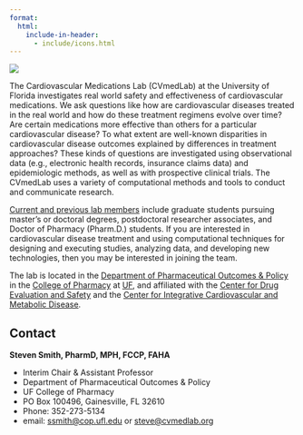 ```yaml
---
format: 
  html:
    include-in-header: 
      - include/icons.html
---
```


![](./assets/CVmedLab_Logo-01.svg){fig-align="center"}

The Cardiovascular Medications Lab (CVmedLab) at the University of Florida investigates real world safety and effectiveness of cardiovascular medications. We ask questions like how are cardiovascular diseases treated in the real world and how do these treatment regimens evolve over time? Are certain medications more effective than others for a particular cardiovascular disease? To what extent are well-known disparities in cardiovascular disease outcomes explained by differences in treatment approaches? These kinds of questions are investigated using observational data (e.g., electronic health records, insurance claims data) and epidemiologic methods, as well as with prospective clinical trials. The CVmedLab uses a variety of computational methods and tools to conduct and communicate research.

[Current and previous lab members](people.qmd) include graduate students pursuing master's or doctoral degrees, postdoctoral researcher associates, and Doctor of Pharmacy (Pharm.D.) students. If you are interested in cardiovascular disease treatment and using computational techniques for designing and executing studies, analyzing data, and developing new technologies, then you may be interested in joining the team.

The lab is located in the [Department of Pharmaceutical Outcomes & Policy](https://pop.pharmacy.ufl.edu) in the [College of Pharmacy](https://pharmacy.ufl.edu/) at [UF](https://www.ufl.edu/), and affiliated with the [Center for Drug Evaluation and Safety](https://codes.pharmacy.ufl.edu/) and the [Center for Integrative Cardiovascular and Metabolic Disease](https://cicmd.center.ufl.edu). 

## Contact

**Steven Smith, PharmD, MPH, FCCP, FAHA**

-   Interim Chair & Assistant Professor
-   Department of Pharmaceutical Outcomes & Policy
-   UF College of Pharmacy
-   PO Box 100496, Gainesville, FL 32610
-   Phone: 352-273-5134
-   email: [ssmith\@cop.ufl.edu](mailto:ssmith@cop.ufl.edu) or [steve\@cvmedlab.org](mailto:steve@cvmedlab.org)
